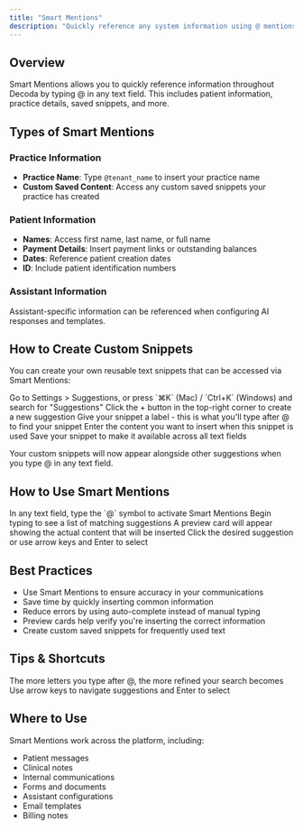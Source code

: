 ```yaml
---
title: "Smart Mentions"
description: "Quickly reference any system information using @ mentions"
---
```


## Overview

Smart Mentions allows you to quickly reference information throughout Decoda by typing @ in any text field. This includes patient information, practice details, saved snippets, and more.

## Types of Smart Mentions

### Practice Information

- **Practice Name**: Type `@tenant_name` to insert your practice name
- **Custom Saved Content**: Access any custom saved snippets your practice has created

### Patient Information

- **Names**: Access first name, last name, or full name
- **Payment Details**: Insert payment links or outstanding balances
- **Dates**: Reference patient creation dates
- **ID**: Include patient identification numbers

### Assistant Information

Assistant-specific information can be referenced when configuring AI responses and templates.

## How to Create Custom Snippets

You can create your own reusable text snippets that can be accessed via Smart Mentions:

<Steps>
  <Step title="Navigate to Suggestions">
    Go to Settings > Suggestions, or press `⌘K` (Mac) / `Ctrl+K` (Windows) and
    search for "Suggestions"
  </Step>
  <Step title="Create New Suggestion">
    Click the + button in the top-right corner to create a new suggestion
  </Step>
  <Step title="Add Label">
    Give your snippet a label - this is what you'll type after @ to find your
    snippet
  </Step>
  <Step title="Enter Content">
    Enter the content you want to insert when this snippet is used
  </Step>
  <Step title="Save">
    Save your snippet to make it available across all text fields
  </Step>
</Steps>

Your custom snippets will now appear alongside other suggestions when you type @ in any text field.

## How to Use Smart Mentions

<Steps>
  <Step title="Type @ Symbol">
    In any text field, type the `@` symbol to activate Smart Mentions
  </Step>
  <Step title="Start Typing">
    Begin typing to see a list of matching suggestions
  </Step>
  <Step title="Preview Content">
    A preview card will appear showing the actual content that will be inserted
  </Step>
  <Step title="Select">
    Click the desired suggestion or use arrow keys and Enter to select
  </Step>
</Steps>

## Best Practices

- Use Smart Mentions to ensure accuracy in your communications
- Save time by quickly inserting common information
- Reduce errors by using auto-complete instead of manual typing
- Preview cards help verify you're inserting the correct information
- Create custom saved snippets for frequently used text

## Tips & Shortcuts

<CardGroup>
  <Card title="Quick Search" icon="magnifying-glass">
    The more letters you type after @, the more refined your search becomes
  </Card>
  <Card title="Keyboard Navigation" icon="keyboard">
    Use arrow keys to navigate suggestions and Enter to select
  </Card>
</CardGroup>

## Where to Use

Smart Mentions work across the platform, including:

- Patient messages
- Clinical notes
- Internal communications
- Forms and documents
- Assistant configurations
- Email templates
- Billing notes
